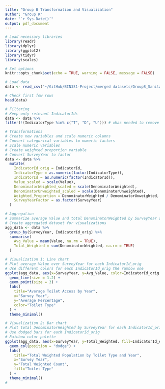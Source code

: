 ```yaml
---
title: "Group B Transformation and Visualization"
author: "Group K"
date: "`r Sys.Date()`"
output: pdf_document
---
```


```r
# Load necessary libraries
library(readr)
library(dplyr)
library(ggplot2)
library(tidyr)
library(scales)

# Set options
knitr::opts_chunk$set(echo = TRUE, warning = FALSE, message = FALSE)
```

```r
# Load data
data <- read_csv("~/GitHub/BIN381-Project/merged datasets/GroupB_Sanitation_merged.csv") 

# Check first few rows
head(data)
```

```r

# Filtering
# Keep only relevant IndicatorIds
data <- data %>% 
filter(!(IndicatorType %in% c("T", "D", "U"))) # whas needed to remove totals/denominators/unweighted
```

```r
# Transformations
# Create new variables and scale numeric columns
# Convert categorical variables to numeric factors
# Scale numeric variables
# Create weighted proportion variable
# Convert SurveyYear to factor
data <- data %>%
  mutate(
    IndicatorId_orig = IndicatorId,
    IndicatorType = as.numeric(factor(IndicatorType)),
    IndicatorId = as.numeric(factor(IndicatorId)),
    Value_scaled = scale(Value),
    DenominatorWeighted_scaled = scale(DenominatorWeighted),
    DenominatorUnweighted_scaled = scale(DenominatorUnweighted),
    Weighted_Proportion = DenominatorWeighted / DenominatorUnweighted,
    SurveyYearFactor = as.factor(SurveyYear)
  )
```

```r

# Aggregation
# Summarize average Value and total DenominatorWeighted by SurveyYear and IndicatorId_orig
# Create aggregated dataset for visualizations
agg_data <- data %>%
  group_by(SurveyYear, IndicatorId_orig) %>%
  summarise(
    Avg_Value = mean(Value, na.rm = TRUE),
    Total_Weighted = sum(DenominatorWeighted, na.rm = TRUE)
  )
```

```r

# Visualization 1: Line chart
# Plot average Value over SurveyYear for each IndicatorId_orig
# Use different colors for each IndicatorId_orig the rambow one
ggplot(agg_data, aes(x=SurveyYear, y=Avg_Value, color=IndicatorId_orig, group=IndicatorId_orig)) +
  geom_line(size = 1.2) +
  geom_point(size = 3) +
  labs(
    title="Average Toilet Access by Year",
    x="Survey Year",
    y="Average Percentage",
    color="Toilet Type"
  ) +
  theme_minimal()

# Visualization 2: Bar chart
# Plot total DenominatorWeighted by SurveyYear for each IndicatorId_orig
# Use dodged bars for each IndicatorId_orig
# Rainbow color palette
ggplot(agg_data, aes(x=SurveyYear, y=Total_Weighted, fill=IndicatorId_orig)) +
  geom_col(position = "dodge") +
  labs(
    title="Total Weighted Population by Toilet Type and Year",
    x="Survey Year",
    y="Total Weighted Count",
    fill="Toilet Type"
  ) +
  theme_minimal()
# 
```